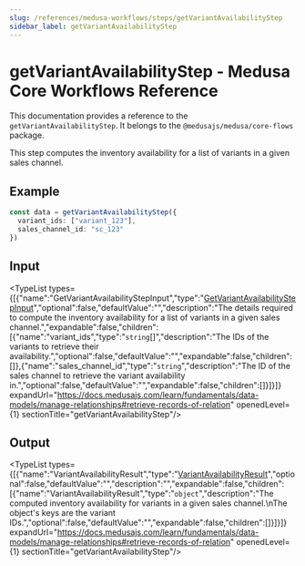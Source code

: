 ```yaml
---
slug: /references/medusa-workflows/steps/getVariantAvailabilityStep
sidebar_label: getVariantAvailabilityStep
---
```



# getVariantAvailabilityStep - Medusa Core Workflows Reference

This documentation provides a reference to the `getVariantAvailabilityStep`. It belongs to the `@medusajs/medusa/core-flows` package.

This step computes the inventory availability for a list of variants in a given sales channel.

## Example

```ts
const data = getVariantAvailabilityStep({
  variant_ids: ["variant_123"],
  sales_channel_id: "sc_123"
})
```

## Input

<TypeList types={[{"name":"GetVariantAvailabilityStepInput","type":"[GetVariantAvailabilityStepInput](../../../../types/core_flows.GetVariantAvailabilityStepInput/page.mdx)","optional":false,"defaultValue":"","description":"The details required to compute the inventory availability for a list of variants in a given sales channel.","expandable":false,"children":[{"name":"variant_ids","type":"`string`[]","description":"The IDs of the variants to retrieve their availability.","optional":false,"defaultValue":"","expandable":false,"children":[]},{"name":"sales_channel_id","type":"`string`","description":"The ID of the sales channel to retrieve the variant availability in.","optional":false,"defaultValue":"","expandable":false,"children":[]}]}]} expandUrl="https://docs.medusajs.com/learn/fundamentals/data-models/manage-relationships#retrieve-records-of-relation" openedLevel={1} sectionTitle="getVariantAvailabilityStep"/>

## Output

<TypeList types={[{"name":"VariantAvailabilityResult","type":"[VariantAvailabilityResult](../../../../../utils/ProductUtils/types/utils.ProductUtils.VariantAvailabilityResult/page.mdx)","optional":false,"defaultValue":"","description":"","expandable":false,"children":[{"name":"VariantAvailabilityResult","type":"`object`","description":"The computed inventory availability for variants in a given sales channel.\nThe object's keys are the variant IDs.","optional":false,"defaultValue":"","expandable":false,"children":[]}]}]} expandUrl="https://docs.medusajs.com/learn/fundamentals/data-models/manage-relationships#retrieve-records-of-relation" openedLevel={1} sectionTitle="getVariantAvailabilityStep"/>
